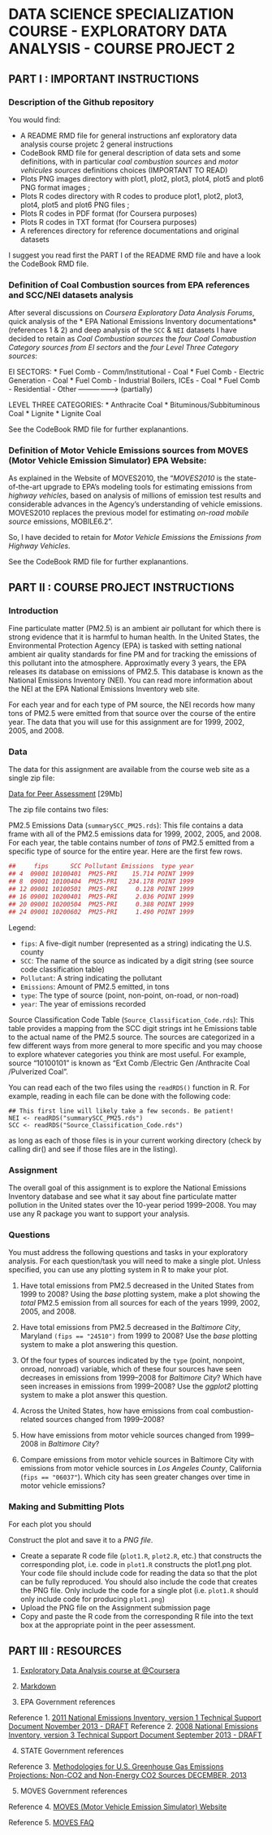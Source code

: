 DATA SCIENCE SPECIALIZATION COURSE - EXPLORATORY DATA ANALYSIS - COURSE PROJECT 2
==================================================================================

PART I : IMPORTANT INSTRUCTIONS
--------------------------------------------------------

### Description of the Github repository

You would find:

* A README RMD file for general instructions anf exploratory data analysis course projetc 2 general instructions
* CodeBook RMD file for general description of data sets and some definitions, with in particular _coal combustion sources_ and _motor vehicules sources_ definitions choices (IMPORTANT TO READ)
* Plots PNG images directory with plot1, plot2, plot3, plot4, plot5 and plot6 PNG format images ;
* Plots R codes directory with R codes to produce plot1, plot2, plot3, plot4, plot5 and plot6 PNG files ;
* Plots R codes in PDF format (for Coursera purposes)
* Plots R codes in TXT format (for Coursera purposes)
* A references directory for reference documentations and original datasets

I suggest you read first the PART I of the README RMD file and have a look the CodeBook RMD file.

### Definition of Coal Combustion sources from EPA references and SCC/NEI datasets analysis

After several discussions on *Coursera Exploratory Data Analysis Forums*, quick analysis of the * EPA National Emissions Inventory documentations* (references 1 & 2) and deep analysis of the `SCC` & `NEI` datasets I have decided to retain as *Coal Combustion sources* the *four Coal Comabustion Category sources from EI sectors* and the *four Level Three Category sources*:

EI SECTORS:
* Fuel Comb - Comm/Institutional - Coal
* Fuel Comb - Electric Generation - Coal
* Fuel Comb - Industrial Boilers, ICEs - Coal
* Fuel Comb - Residential - Other -----------------> (partially)

LEVEL THREE CATEGORIES:
* Anthracite Coal
* Bituminous/Subbituminous Coal
* Lignite
* Lignite Coal

See the CodeBook RMD file for further explanantions.

### Definition of Motor Vehicle Emissions sources from MOVES (Motor Vehicle Emission Simulator) EPA Website:

As explained in the Website of MOVES2010, the "*MOVES2010* is the state-of-the-art upgrade to EPA’s modeling tools for estimating emissions from *highway vehicles*, based on analysis of millions of emission test results and considerable advances in the Agency’s understanding of vehicle emissions. MOVES2010 replaces the previous model for estimating *on-road mobile source* emissions, MOBILE6.2".

So, I have decided to retain for *Motor Vehicle Emissions* the *Emissions from Highway Vehicles*.

See the CodeBook RMD file for further explanantions.

PART II : COURSE PROJECT INSTRUCTIONS
--------------------------------------------------------

### Introduction

Fine particulate matter (PM2.5) is an ambient air pollutant for which there is strong evidence that it is harmful to human health. In the United States, the Environmental Protection Agency (EPA) is tasked with setting national ambient air quality standards for fine PM and for tracking the emissions of this pollutant into the atmosphere. Approximatly every 3 years, the EPA releases its database on emissions of PM2.5. This database is known as the National Emissions Inventory (NEI). You can read more information about the NEI at the EPA National Emissions Inventory web site.

For each year and for each type of PM source, the NEI records how many tons of PM2.5 were emitted from that source over the course of the entire year. The data that you will use for this assignment are for 1999, 2002, 2005, and 2008.

### Data

The data for this assignment are available from the course web site as a single zip file:

[Data for Peer Assessment](https://d396qusza40orc.cloudfront.net/exdata%2Fdata%2FNEI_data.zip) [29Mb]

The zip file contains two files:

PM2.5 Emissions Data (`summarySCC_PM25.rds`): This file contains a data frame with all of the PM2.5 emissions data for 1999, 2002, 2005, and 2008. For each year, the table contains number of *tons* of PM2.5 emitted from a specific type of source for the entire year. Here are the first few rows.

```r
##     fips      SCC Pollutant Emissions  type year
## 4  09001 10100401  PM25-PRI    15.714 POINT 1999
## 8  09001 10100404  PM25-PRI   234.178 POINT 1999
## 12 09001 10100501  PM25-PRI     0.128 POINT 1999
## 16 09001 10200401  PM25-PRI     2.036 POINT 1999
## 20 09001 10200504  PM25-PRI     0.388 POINT 1999
## 24 09001 10200602  PM25-PRI     1.490 POINT 1999
```

Legend:

* `fips`: A five-digit number (represented as a string) indicating the U.S. county
* `SCC`: The name of the source as indicated by a digit string (see source code classification table)
* `Pollutant`: A string indicating the pollutant
* `Emissions`: Amount of PM2.5 emitted, in tons
* `type`: The type of source (point, non-point, on-road, or non-road)
* `year`: The year of emissions recorded

Source Classification Code Table (`Source_Classification_Code.rds`): This table provides a mapping from the SCC digit strings int he Emissions table to the actual name of the PM2.5 source. The sources are categorized in a few different ways from more general to more specific and you may choose to explore whatever categories you think are most useful. For example, source “10100101” is known as “Ext Comb /Electric Gen /Anthracite Coal /Pulverized Coal”.

You can read each of the two files using the `readRDS()` function in R. For example, reading in each file can be done with the following code:

```
## This first line will likely take a few seconds. Be patient!
NEI <- readRDS("summarySCC_PM25.rds")
SCC <- readRDS("Source_Classification_Code.rds")
```

as long as each of those files is in your current working directory (check by calling dir() and see if those files are in the listing).

### Assignment

The overall goal of this assignment is to explore the National Emissions Inventory database and see what it say about fine particulate matter pollution in the United states over the 10-year period 1999–2008. You may use any R package you want to support your analysis.

### Questions

You must address the following questions and tasks in your exploratory analysis. For each question/task you will need to make a single plot. Unless specified, you can use any plotting system in R to make your plot.

1. Have total emissions from PM2.5 decreased in the United States from 1999 to 2008? Using the *base* plotting system, make a plot showing the _total_ PM2.5 emission from all sources for each of the years 1999, 2002, 2005, and 2008.

2. Have total emissions from PM2.5 decreased in the *Baltimore City*, Maryland `(fips == "24510")` from 1999 to 2008? Use the *base* plotting system to make a plot answering this question.

3. Of the four types of sources indicated by the `type` (point, nonpoint, onroad, nonroad) variable, which of these four sources have seen decreases in emissions from 1999–2008 for *Baltimore City*? Which have seen increases in emissions from 1999–2008? Use the *ggplot2* plotting system to make a plot answer this question.

4. Across the United States, how have emissions from coal combustion-related sources changed from 1999–2008?

5. How have emissions from motor vehicle sources changed from 1999–2008 in *Baltimore City*?

6. Compare emissions from motor vehicle sources in Baltimore City with emissions from motor vehicle sources in *Los Angeles County*, California (`fips == "06037"`). Which city has seen greater changes over time in motor vehicle emissions?

### Making and Submitting Plots

For each plot you should

Construct the plot and save it to a *PNG file*.

* Create a separate R code file (`plot1.R`, `plot2.R`, etc.) that constructs the corresponding plot, i.e. code in `plot1.R` constructs the plot1.png plot. Your code file should include code for reading the data so that the plot can be fully reproduced. You should also include the code that creates the PNG file. Only include the code for a single plot (i.e. `plot1.R` should only include code for producing `plot1.png`)
* Upload the PNG file on the Assignment submission page
* Copy and paste the R code from the corresponding R file into the text box at the appropriate point in the peer assessment.

PART III : RESOURCES
--------------------------------------------------------

1. [Exploratory Data Analysis course at @Coursera](https://www.coursera.org/course/exdata)

2. [Markdown](https://support.rstudio.com/hc/en-us/articles/200488468-R-Markdown)

3. EPA Government references

Reference 1. [2011 National Emissions Inventory, version 1 Technical Support Document November 2013 - DRAFT](http://www.epa.gov/ttn/chief/net/2008neiv3/2008_neiv3_tsd_draft.pdf)
Reference 2. [2008 National Emissions Inventory, version 3 Technical Support Document September 2013 - DRAFT](http://www.epa.gov/ttn/chief/net/2011nei/2011_neiv1_tsd_draft.pdf)

4. STATE Government references

Reference 3. [Methodologies for U.S. Greenhouse Gas Emissions Projections: Non-CO2 and Non-Energy CO2 Sources DECEMBER, 2013](http://www.state.gov/documents/organization/219472.pdf)

5. MOVES Government references

Reference 4. [MOVES (Motor Vehicle Emission Simulator) Website](http://www.epa.gov/otaq/models/moves/index.htm)

Reference 5. [MOVES FAQ](http://www.epa.gov/otaq/models/moves/420f09073.pdf)

